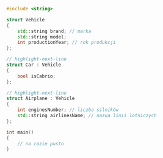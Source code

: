 ```cpp showLineNumbers
#include <string>

struct Vehicle
{
	std::string brand; // marka
	std::string model;
	int productionYear; // rok produkcji
};

// highlight-next-line
struct Car : Vehicle
{
	bool isCabrio;
};

// highlight-next-line
struct Airplane : Vehicle
{
	int enginesNumber; // liczba silników
	std::string airlinesName; // nazwa linii lotniczych
};

int main()
{
	// na razie pusto
}
```